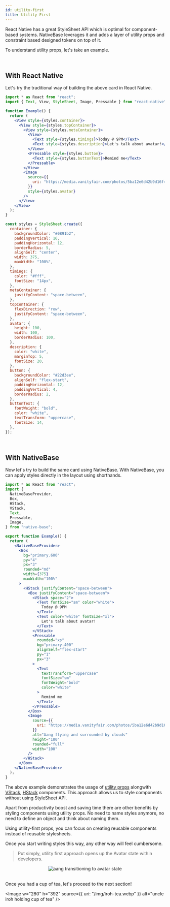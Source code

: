 ```yaml
---
id: utility-first
title: Utility First
---
```



React Native has a great StyleSheet API which is optimal for component-based systems. NativeBase leverages it and adds a layer of utility props and constraint based designed tokens on top of it.

To understand utility props, let's take an example.

<br />

## With React Native

Let's try the traditional way of building the above card in React Native.

<Box maxWidth="100%" width="800px">

```jsx isLive isNativebaseExample=false
import * as React from "react";
import { Text, View, StyleSheet, Image, Pressable } from "react-native";

function Example() {
  return (
    <View style={styles.container}>
      <View style={styles.topContainer}>
        <View style={styles.metaContainer}>
          <View>
            <Text style={styles.timings}>Today @ 9PM</Text>
            <Text style={styles.description}>Let's talk about avatar!</Text>
          </View>
          <Pressable style={styles.button}>
            <Text style={styles.buttonText}>Remind me</Text>
          </Pressable>
        </View>
        <Image
          source={{
            uri: "https://media.vanityfair.com/photos/5ba12e6d42b9d16f4545aa19/3:2/w_1998,h_1332,c_limit/t-Avatar-The-Last-Airbender-Live-Action.jpg",
          }}
          style={styles.avatar}
        />
      </View>
    </View>
  );
}

const styles = StyleSheet.create({
  container: {
    backgroundColor: "#0891b2",
    paddingVertical: 16,
    paddingHorizontal: 12,
    borderRadius: 5,
    alignSelf: "center",
    width: 375,
    maxWidth: "100%",
  },
  timings: {
    color: "#fff",
    fontSize: "14px",
  },
  metaContainer: {
    justifyContent: "space-between",
  },
  topContainer: {
    flexDirection: "row",
    justifyContent: "space-between",
  },
  avatar: {
    height: 100,
    width: 100,
    borderRadius: 100,
  },
  description: {
    color: "white",
    marginTop: 5,
    fontSize: 20,
  },
  button: {
    backgroundColor: "#22d3ee",
    alignSelf: "flex-start",
    paddingHorizontal: 12,
    paddingVertical: 4,
    borderRadius: 2,
  },
  buttonText: {
    fontWeight: "bold",
    color: "white",
    textTransform: "uppercase",
    fontSize: 14,
  },
});
```

</Box>

<br />

## With NativeBase

Now let's try to build the same card using NativeBase.
With NativeBase, you can apply styles directly in the layout using shorthands.

<Box maxWidth="100%" width="800px">

```jsx isLive
import * as React from "react";
import {
  NativeBaseProvider,
  Box,
  HStack,
  VStack,
  Text,
  Pressable,
  Image,
} from "native-base";

export function Example() {
  return (
    <NativeBaseProvider>
      <Box
        bg="primary.600"
        py="4"
        px="3"
        rounded="md"
        width={375}
        maxWidth="100%"
      >
        <HStack justifyContent="space-between">
          <Box justifyContent="space-between">
            <VStack space="2">
              <Text fontSize="sm" color="white">
                Today @ 9PM
              </Text>
              <Text color="white" fontSize="xl">
                Let's talk about avatar!
              </Text>
            </VStack>
            <Pressable
              rounded="xs"
              bg="primary.400"
              alignSelf="flex-start"
              py="1"
              px="3"
            >
              <Text
                textTransform="uppercase"
                fontSize="sm"
                fontWeight="bold"
                color="white"
              >
                Remind me
              </Text>
            </Pressable>
          </Box>
          <Image
            source={{
              uri: "https://media.vanityfair.com/photos/5ba12e6d42b9d16f4545aa19/3:2/w_1998,h_1332,c_limit/t-Avatar-The-Last-Airbender-Live-Action.jpg",
            }}
            alt="Aang flying and surrounded by clouds"
            height="100"
            rounded="full"
            width="100"
          />
        </HStack>
      </Box>
    </NativeBaseProvider>
  );
}
```

</Box>

The above example demonstrates the usage of [utility props](utility-props) alongwith [VStack](v-stack), [HStack](h-stack) components. This approach allows us to style components without using StyleSheet API.

Apart from productivity boost and saving time there are other benefits by styling components using utility props.
No need to name styles anymore, no need to define an object and think about naming them.

Using utility-first props, you can focus on creating reusable components instead of reusable stylesheets.

Once you start writing styles this way, any other way will feel cumbersome.

> Put simply, utility first approach opens up the Avatar state within developers.

<Center>
  <Image
    w="500"
    h="250"
    source={{ uri: "/img/aang-avatar-state.gif" }}
    alt="aang transitioning to avatar state"
  />
</Center>

<br />

Once you had a cup of tea, let's proceed to the next section!

<Box>
  <Box ml="-2" mb="8" >
    <TileLink
      title="Design tokens"
      url="design-tokens"
      description="Refer design token guide to understand how utility props map to your theme values"
    />
  </Box>
  
  <Image
    w="280"
    h="392"
    source={{ uri: "/img/iroh-tea.webp" }}
    alt="uncle iroh holding cup of tea"
  />

</Box>
